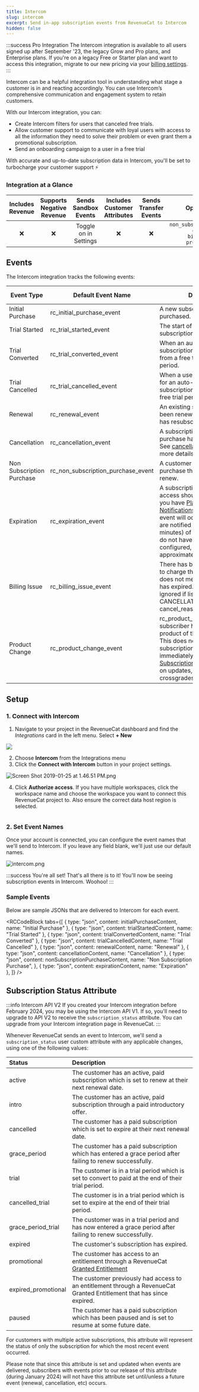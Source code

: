 ```yaml
---
title: Intercom
slug: intercom
excerpt: Send in-app subscription events from RevenueCat to Intercom
hidden: false
---
```


:::success Pro Integration
The Intercom integration is available to all users signed up after September '23, the legacy Grow and Pro plans, and Enterprise plans. If you're on a legacy Free or Starter plan and want to access this integration, migrate to our new pricing via your [billing settings](https://app.revenuecat.com/settings/billing).
:::

Intercom can be a helpful integration tool in understanding what stage a customer is in and reacting accordingly. You can use Intercom’s comprehensive communication and engagement system to retain customers.

With our Intercom integration, you can:

- Create Intercom filters for users that canceled free trials.
- Allow customer support to communicate with loyal users with access to all the information they need to solve their problem or even grant them a promotional subscription.
- Send an onboarding campaign to a user in a free trial

With accurate and up-to-date subscription data in Intercom, you'll be set to turbocharge your customer support ⚡️

### Integration at a Glance

| Includes Revenue | Supports Negative Revenue | Sends Sandbox Events  | Includes Customer Attributes | Sends Transfer Events |                                       Optional Event Types                                        |
| :--------------: | :-----------------------: | :-------------------: | :--------------------------: | :-------------------: | :-----------------------------------------------------------------------------------------------: |
|        ❌        |            ❌             | Toggle on in Settings |              ❌              |          ❌           | `non_subscription_purchase_event` `expiration_event` `billing_issue_event` `product_change_event` |

## Events

The Intercom integration tracks the following events:

| Event Type                | Default Event Name                 | Description                                                                                                                                                                                                                                                                                                                                 | App Store | Play Store | Amazon | Stripe | Promo |
| ------------------------- | ---------------------------------- | ------------------------------------------------------------------------------------------------------------------------------------------------------------------------------------------------------------------------------------------------------------------------------------------------------------------------------------------- | --------- | ---------- | ------ | ------ | ----- |
| Initial Purchase          | rc_initial_purchase_event          | A new subscription has been purchased.                                                                                                                                                                                                                                                                                                      | ✅        | ✅         | ✅     | ✅     | ❌    |
| Trial Started             | rc_trial_started_event             | The start of an auto-renewing subscription product free trial.                                                                                                                                                                                                                                                                              | ✅        | ✅         | ✅     | ✅     | ❌    |
| Trial Converted           | rc_trial_converted_event           | When an auto-renewing subscription product converts from a free trial to normal paid period.                                                                                                                                                                                                                                                | ✅        | ✅         | ✅     | ✅     | ❌    |
| Trial Cancelled           | rc_trial_cancelled_event           | When a user turns off renewals for an auto-renewing subscription product during a free trial period.                                                                                                                                                                                                                                        | ✅        | ✅         | ✅     | ✅     | ❌    |
| Renewal                   | rc_renewal_event                   | An existing subscription has been renewed or a lapsed user has resubscribed.                                                                                                                                                                                                                                                                | ✅        | ✅         | ✅     | ✅     | ❌    |
| Cancellation              | rc_cancellation_event              | A subscription or non-renewing purchase has been cancelled. See [cancellation reasons](/integrations/webhooks/event-types-and-fields#cancellation-and-expiration-reasons) for more details.                                                                                                                                                 | ✅        | ✅         | ✅     | ✅     | ✅    |
| Non Subscription Purchase | rc_non_subscription_purchase_event | A customer has made a purchase that will not auto-renew.                                                                                                                                                                                                                                                                                    | ✅        | ✅         | ✅     | ✅     | ✅    |
| Expiration                | rc_expiration_event                | A subscription has expired and access should be removed. If you have [Platform Server Notifications](/platform-resources/server-notifications) configured, this event will occur as soon as we are notified (within seconds to minutes) of the expiration. If you do not have notifications configured, delays may be approximately 1 hour. | ✅        | ✅         | ✅     | ✅     | ✅    |
| Billing Issue             | rc_billing_issue_event             | There has been a problem trying to charge the subscriber. This does not mean the subscription has expired. Can be safely ignored if listening to CANCELLATION event + cancel_reason=BILLING_ERROR.                                                                                                                                          | ✅        | ✅         | ✅     | ✅     | ❌    |
| Product Change            | rc_product_change_event            | rc_product_change_event A subscriber has changed the product of their subscription. This does not mean the new subscription is in effect immediately. See [Managing Subscriptions](/subscription-guidance/managing-subscriptions) for more details on updates, downgrades, and crossgrades.                                                 | ✅        | ✅         | ❌     | ✅     | ❌    |

## Setup

### 1. Connect with Intercom

1. Navigate to your project in the RevenueCat dashboard and find the _Integrations_ card in the left menu. Select **+ New**

![](/images/29eadd0-app.revenuecat.com_projects_85ff18c7_collaborators_1_d46182a24eda06bbc54da52a50e7cf2d.png)

2. Choose **Intercom** from the Integrations menu
3. Click the **Connect with Intercom** button in your project settings.

![](/images/25cc36c-Screen_Shot_2019-01-25_at_1.46.51_PM_b8eb5641f04c97f97d7b550e3f612af0.png "Screen Shot 2019-01-25 at 1.46.51 PM.png")

4. Click **Authorize access**. If you have multiple workspaces, click the workspace name and choose the workspace you want to connect this RevenueCat project to. Also ensure the correct data host region is selected.

![]()

### 2. Set Event Names

Once your account is connected, you can configure the event names that we'll send to Intercom. If you leave any field blank, we'll just use our default names.

![](/images/1046464-intercom_f32480d2c86a693778b943371daacc5c.png "intercom.png")

:::success You're all set!
That's all there is to it! You'll now be seeing subscription events in Intercom. Woohoo!
:::

### Sample Events

Below are sample JSONs that are delivered to Intercom for each event.


<RCCodeBlock
  tabs={[
    { type: "json", content: initialPurchaseContent, name: "Initial Purchase" },
    { type: "json", content: trialStartedContent, name: "Trial Started" },
    { type: "json", content: trialConvertedContent, name: "Trial Converted" },
    { type: "json", content: trialCancelledContent, name: "Trial Cancelled" },
    { type: "json", content: renewalContent, name: "Renewal" },
    { type: "json", content: cancellationContent, name: "Cancellation" },
    {
      type: "json",
      content: nonSubscriptionPurchaseContent,
      name: "Non Subscription Purchase",
    },
    { type: "json", content: expirationContent, name: "Expiration" },
  ]}
/>

## Subscription Status Attribute

:::info Intercom API V2
If you created your Intercom integration before February 2024, you may be using the Intercom API V1. If so, you'll need to upgrade to API V2 to receive the `subscription_status` attribute. You can upgrade from your Intercom integration page in RevenueCat.
:::

Whenever RevenueCat sends an event to Intercom, we'll send a `subscription_status` user custom attribute with any applicable changes, using one of the following values:

| Status              | Description                                                                                                                                |
| :------------------ | :----------------------------------------------------------------------------------------------------------------------------------------- |
| active              | The customer has an active, paid subscription which is set to renew at their next renewal date.                                            |
| intro               | The customer has an active, paid subscription through a paid introductory offer.                                                           |
| cancelled           | The customer has a paid subscription which is set to expire at their next renewal date.                                                    |
| grace_period        | The customer has a paid subscription which has entered a grace period after failing to renew successfully.                                 |
| trial               | The customer is in a trial period which is set to convert to paid at the end of their trial period.                                        |
| cancelled_trial     | The customer is in a trial period which is set to expire at the end of their trial period.                                                 |
| grace_period_trial  | The customer was in a trial period and has now entered a grace period after failing to renew successfully.                                 |
| expired             | The customer's subscription has expired.                                                                                                   |
| promotional         | The customer has access to an entitlement through a RevenueCat [Granted Entitlement](/dashboard-and-metrics/customer-history/promotionals) |
| expired_promotional | The customer previously had access to an entitlement through a RevenueCat Granted Entitlement that has since expired.                      |
| paused              | The customer has a paid subscription which has been paused and is set to resume at some future date.                                       |

For customers with multiple active subscriptions, this attribute will represent the status of only the subscription for which the most recent event occurred.

Please note that since this attribute is set and updated when events are delivered, subscribers with events prior to our release of this attribute (during January 2024) will not have this attribute set until/unless a future event (renewal, cancellation, etc) occurs.
